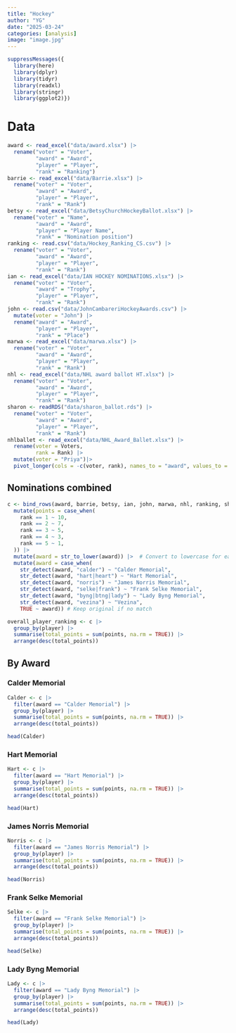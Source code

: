 ```yaml
---
title: "Hockey"
author: "YG"
date: "2025-03-24"
categories: [analysis]
image: "image.jpg"
---
```


```r
suppressMessages({
  library(here)
  library(dplyr)
  library(tidyr)
  library(readxl)
  library(stringr)
  library(ggplot2)})
```

# Data
```r
award <- read_excel("data/award.xlsx") |>
  rename("voter" = "Voter",
         "award" = "Award",
         "player" = "Player",
         "rank" = "Ranking")
barrie <- read_excel("data/Barrie.xlsx") |>
  rename("voter" = "Voter",
         "award" = "Award",
         "player" = "Player",
         "rank" = "Rank")
betsy <- read_excel("data/BetsyChurchHockeyBallot.xlsx") |>
  rename("voter" = "Name",
         "award" = "Award",
         "player" = "Player Name",
         "rank" = "Nomination position")
ranking <- read.csv("data/Hockey_Ranking_CS.csv") |>
  rename("voter" = "Voter",
         "award" = "Award",
         "player" = "Player",
         "rank" = "Rank")
ian <- read_excel("data/IAN HOCKEY NOMINATIONS.xlsx") |>
  rename("voter" = "Voter",
         "award" = "Trophy",
         "player" = "Player",
         "rank" = "Rank")
john <- read.csv("data/JohnCambareriHockeyAwards.csv") |>
  mutate(voter = "John") |>
  rename("award" = "Award",
         "player" = "Player",
         "rank" = "Place")
marwa <- read_excel("data/marwa.xlsx") |>
  rename("voter" = "Voter",
         "award" = "Award",
         "player" = "Player",
         "rank" = "Rank")
nhl <- read_excel("data/NHL award ballot HT.xlsx") |>
  rename("voter" = "Voter",
         "award" = "Award",
         "player" = "Player",
         "rank" = "Rank")
sharon <- readRDS("data/sharon_ballot.rds") |>
  rename("voter" = "Voter",
         "award" = "Award",
         "player" = "Player",
         "rank" = "Rank")
nhlballet <- read_excel("data/NHL_Award_Ballet.xlsx") |>
  rename(voter = Voters,
         rank = Rank) |>
  mutate(voter = "Priya")|>
  pivot_longer(cols = -c(voter, rank), names_to = "award", values_to = "player")
```

## Nominations combined 
```r
c <- bind_rows(award, barrie, betsy, ian, john, marwa, nhl, ranking, sharon, nhlballet) |>
  mutate(points = case_when(
    rank == 1 ~ 10,
    rank == 2 ~ 7,
    rank == 3 ~ 5,
    rank == 4 ~ 3,
    rank == 5 ~ 1,
  )) |>
  mutate(award = str_to_lower(award)) |>  # Convert to lowercase for easier matching
  mutate(award = case_when(
    str_detect(award, "calder") ~ "Calder Memorial",
    str_detect(award, "hart|heart") ~ "Hart Memorial",
    str_detect(award, "norris") ~ "James Norris Memorial",
    str_detect(award, "selke|frank") ~ "Frank Selke Memorial",
    str_detect(award, "byng|btng|lady") ~ "Lady Byng Memorial",
    str_detect(award, "vezina") ~ "Vezina",
    TRUE ~ award)) # Keep original if no match

overall_player_ranking <- c |>
  group_by(player) |>
  summarise(total_points = sum(points, na.rm = TRUE)) |>
  arrange(desc(total_points))

```

## By Award
### Calder Memorial
```r
Calder <- c |>
  filter(award == "Calder Memorial") |>
  group_by(player) |>
  summarise(total_points = sum(points, na.rm = TRUE)) |>
  arrange(desc(total_points))

head(Calder)
```

### Hart Memorial
```r
Hart <- c |>
  filter(award == "Hart Memorial") |>
  group_by(player) |>
  summarise(total_points = sum(points, na.rm = TRUE)) |>
  arrange(desc(total_points))

head(Hart)
```

### James Norris Memorial
```r
Norris <- c |>
  filter(award == "James Norris Memorial") |>
  group_by(player) |>
  summarise(total_points = sum(points, na.rm = TRUE)) |>
  arrange(desc(total_points))

head(Norris)
```

### Frank Selke Memorial
```r
Selke <- c |>
  filter(award == "Frank Selke Memorial") |>
  group_by(player) |>
  summarise(total_points = sum(points, na.rm = TRUE)) |>
  arrange(desc(total_points))

head(Selke)
```

### Lady Byng Memorial
```r
Lady <- c |>
  filter(award == "Lady Byng Memorial") |>
  group_by(player) |>
  summarise(total_points = sum(points, na.rm = TRUE)) |>
  arrange(desc(total_points))

head(Lady)
```
